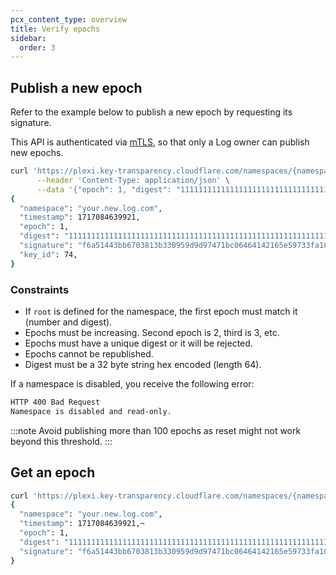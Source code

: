 ```yaml
---
pcx_content_type: overview
title: Verify epochs
sidebar:
  order: 3
---
```


## Publish a new epoch

Refer to the example below to publish a new epoch by requesting its signature.

This API is authenticated via [mTLS](https://www.cloudflare.com/learning/access-management/what-is-mutual-tls/), so that only a Log owner can publish new epochs.

```sh
curl 'https://plexi.key-transparency.cloudflare.com/namespaces/{namespace}/audits' \
      --header 'Content-Type: application/json' \
      --data '{"epoch": 1, "digest": "1111111111111111111111111111111111111111111111111111111111111111"}'
{
  "namespace": "your.new.log.com",
  "timestamp": 1717084639921,
  "epoch": 1,
  "digest": "1111111111111111111111111111111111111111111111111111111111111111",
  "signature": "f6a51443bb6703813b330959d9d97471bc06464142165e59733fa102a18b052782a5307d59c31b8b13c1af7dfff6f6e7bf44e880d44e26e96c50a72f72a30c07",
  "key_id": 74,
}
```

### Constraints

- If `root` is defined for the namespace, the first epoch must match it (number and digest).
- Epochs must be increasing. Second epoch is 2, third is 3, etc.
- Epochs must have a unique digest or it will be rejected.
- Epochs cannot be republished. 
- Digest must be a 32 byte string hex encoded (length 64).

If a namespace is disabled, you receive the following error:

```txt
HTTP 400 Bad Request
Namespace is disabled and read-only.
```

:::note
Avoid publishing more than 100 epochs as reset might not work beyond this threshold.
:::

## Get an epoch

```sh
curl 'https://plexi.key-transparency.cloudflare.com/namespaces/{namespace}/audits/1'
{
  "namespace": "your.new.log.com",
  "timestamp": 1717084639921,~
  "epoch": 1,
  "digest": "1111111111111111111111111111111111111111111111111111111111111111",
  "signature": "f6a51443bb6703813b330959d9d97471bc06464142165e59733fa102a18b052782a5307d59c31b8b13c1af7dfff6f6e7bf44e880d44e26e96c50a72f72a30c07"
}
```